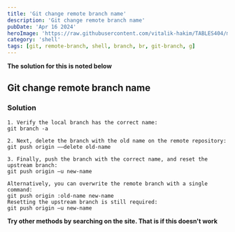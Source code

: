 ```yaml
---
title: 'Git change remote branch name'
description: 'Git change remote branch name'
pubDate: 'Apr 16 2024'
heroImage: 'https://raw.githubusercontent.com/vitalik-hakim/TABLES404/main/error_b/SHELL.jpg'
category: 'shell'
tags: [git, remote-branch, shell, branch, br, git-branch, g]
---
```


**The solution for this is noted below**

## Git change remote branch name

### Solution

```shell
1. Verify the local branch has the correct name:
git branch -a

2. Next, delete the branch with the old name on the remote repository:
git push origin ––delete old-name

3. Finally, push the branch with the correct name, and reset the upstream branch:
git push origin –u new-name

Alternatively, you can overwrite the remote branch with a single command:
git push origin :old-name new-name
Resetting the upstream branch is still required:
git push origin –u new-name
```

**Try other methods by searching on the site. That is if this doesn't work**
